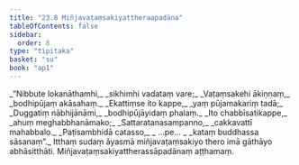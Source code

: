 ```yaml
---
title: "23.8 Miñjavaṭaṃsakiyattheraapadāna"
tableOfContents: false
sidebar:
  order: 8
type: "tipitaka"
basket: "su"
book: "ap1"
---
```



<DynamicBreadcrumb />

<Division number="39" book="ap1" bookNo="20" page="243">

<Paragraph number="2951" type="verses" book="ap1">
_“Nibbute lokanāthamhi,_  
_sikhimhi vadataṃ vare;_  
_Vaṭaṃsakehi ākiṇṇaṃ,_  
_bodhipūjaṃ akāsahaṃ._  

</Paragraph>

</Division>
<Division number="40" book="ap1" bookNo="20" page="243">

<Paragraph number="2952" type="verses" book="ap1">
_Ekattiṃse ito kappe,_  
_yaṃ pūjamakariṃ tadā;_  
_Duggatiṃ nābhijānāmi,_  
_bodhipūjāyidaṃ phalaṃ._  

</Paragraph>

</Division>
<Division number="41" book="ap1" bookNo="20" page="243">

<Paragraph number="2953" type="verses" book="ap1">
_Ito chabbīsatikappe,_  
_ahuṃ meghabbhanāmako;_  
_Sattaratanasampanno,_  
_cakkavattī mahabbalo._  

</Paragraph>

</Division>
<Division number="42" book="ap1" bookNo="20" page="243">

<Paragraph number="2954" type="verses" book="ap1">
_Paṭisambhidā catasso,_  
_ …pe… _  
_kataṃ buddhassa sāsanaṃ”._  

</Paragraph>

<Paragraph number="2955" book="ap1">
Itthaṃ sudaṃ āyasmā miñjavaṭaṃsakiyo thero imā gāthāyo abhāsitthāti.

</Paragraph>
</Division>

<Paragraph number="2956" type="center" book="ap1">
Miñjavaṭaṃsakiyattherassāpadānaṃ aṭṭhamaṃ.
</Paragraph>